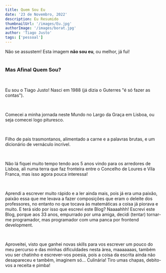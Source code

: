 ```yaml
---
title: Quem Sou Eu
date: '23 de Novembro, 2022'
description: Eu Resumido
thumbnailUrl: '/images/Eu.jpg'
authorImage: '/images/borat.jpg'
author: 'Tiago Justo'
tags: ['pessoal']
---
```


<div>
  Não se assustem! Esta imagem <strong>não sou eu</strong>, ou melhor, já fui! <br />
  
</div>

<br />

### Mas Afinal Quem Sou?
<br />
<div>
    <p>Eu sou o Tiago Justo! Nasci em 1988 (já dizia o Guterres "é só fazer as contas").</p>
    <br />
    <p>Comecei a minha jornada neste Mundo no Largo da Graça em Lisboa, ou seja comecei logo pituresco.</p>
    <br />
    <p>Filho de pais trasmontanos, alimentado a carne e a palavras brutas, e um dicionário de vernáculo incrível.</p>
    <br />
    <p> Não lá fiquei muito tempo tendo aos 5 anos vindo para os arredores de Lisboa, ali numa terra que faz fronteira entre o 
    Concelho de Loures e Vila Franca, mas isso agora pouca interessa!</p>
    <br />
    <p>Aprendi a escrever muito rápido e a ler ainda mais, pois já era uma paixão, paixão essa que me levava a fazer composições que
    eram o deleite dos professores, no entanto no que tocava às matemáticas a coisa já piorava e muito. E terá sido por isso que
    escrevi este Blog? Naaaahhh! Escrevi este Blog, porque aos 33 anos, empurrado por uma amiga, decidi (tentar) tornar-me 
    programador, mas programador com uma panca por frontend development.</p>
    <br />
    <p>Aproveitei, visto que ganhei novas skills para vos escrever um pouco do meu percurso e das minhas dificuldades nesta àrea, 
    maaaaaaas, também vou ser chatinho e escrever-vos poesia, pois a coisa da escrita ainda não desapareceu e também, 
    imaginem só... Culinária! Tiro umas chapas, debito-vos a receita e pimba!</p>
</div>




